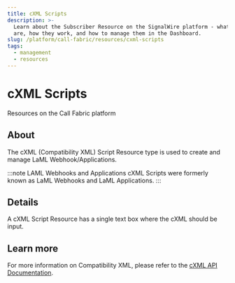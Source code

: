 ```yaml
---
title: cXML Scripts
description: >-
  Learn about the Subscriber Resource on the SignalWire platform - what they
  are, how they work, and how to manage them in the Dashboard.
slug: /platform/call-fabric/resources/cxml-scripts
tags:
  - management
  - resources
---
```


# cXML Scripts

<Subtitle>Resources on the Call Fabric platform</Subtitle>

## About

The cXML (Compatibility XML) Script Resource type is used to create and manage LaML Webhook/Applications.

:::note LAML Webhooks and Applications
cXML Scripts were formerly known as LaML Webhooks and LaML Applications.
:::

## Details

A cXML Script Resource has a single text box where the cXML should be input.

## Learn more

For more information on Compatibility XML, please refer to the 
[cXML API Documentation](/compatibility-api/cxml).
